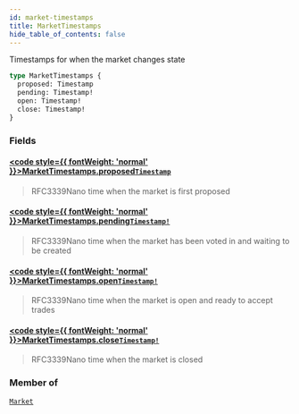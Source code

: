 ```yaml
---
id: market-timestamps
title: MarketTimestamps
hide_table_of_contents: false
---
```








Timestamps for when the market changes state

```graphql
type MarketTimestamps {
  proposed: Timestamp
  pending: Timestamp!
  open: Timestamp!
  close: Timestamp!
}
```


### Fields

#### [<code style={{ fontWeight: 'normal' }}>MarketTimestamps.<b>proposed</b></code>](#)<Bullet />[`Timestamp`](/testnet/api/graphql/scalars/timestamp) <Badge class="secondary" text="scalar"/>
> RFC3339Nano time when the market is first proposed
> 

#### [<code style={{ fontWeight: 'normal' }}>MarketTimestamps.<b>pending</b></code>](#)<Bullet />[`Timestamp!`](/testnet/api/graphql/scalars/timestamp) <Badge class="secondary" text="non-null"/> <Badge class="secondary" text="scalar"/>
> RFC3339Nano time when the market has been voted in and waiting to be created
> 

#### [<code style={{ fontWeight: 'normal' }}>MarketTimestamps.<b>open</b></code>](#)<Bullet />[`Timestamp!`](/testnet/api/graphql/scalars/timestamp) <Badge class="secondary" text="non-null"/> <Badge class="secondary" text="scalar"/>
> RFC3339Nano time when the market is open and ready to accept trades
> 

#### [<code style={{ fontWeight: 'normal' }}>MarketTimestamps.<b>close</b></code>](#)<Bullet />[`Timestamp!`](/testnet/api/graphql/scalars/timestamp) <Badge class="secondary" text="non-null"/> <Badge class="secondary" text="scalar"/>
> RFC3339Nano time when the market is closed
> 



### Member of

[`Market`](/testnet/api/graphql/objects/market)  <Badge class="secondary" text="object"/>



